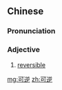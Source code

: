 ==Chinese==
{{zh-forms}}

===Pronunciation===
{{zh-pron
|m=kěnì
|cat=a
}}

===Adjective===
{{zh-adj}}

# [[reversible]]

[[mg:可逆]]
[[zh:可逆]]